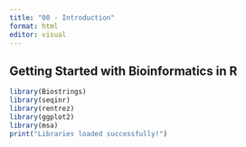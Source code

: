 ```yaml
---
title: "00 - Introduction"
format: html
editor: visual
---
```


## Getting Started with Bioinformatics in R

```r
library(Biostrings)
library(seqinr)
library(rentrez)
library(ggplot2)
library(msa)
print("Libraries loaded successfully!")
```
